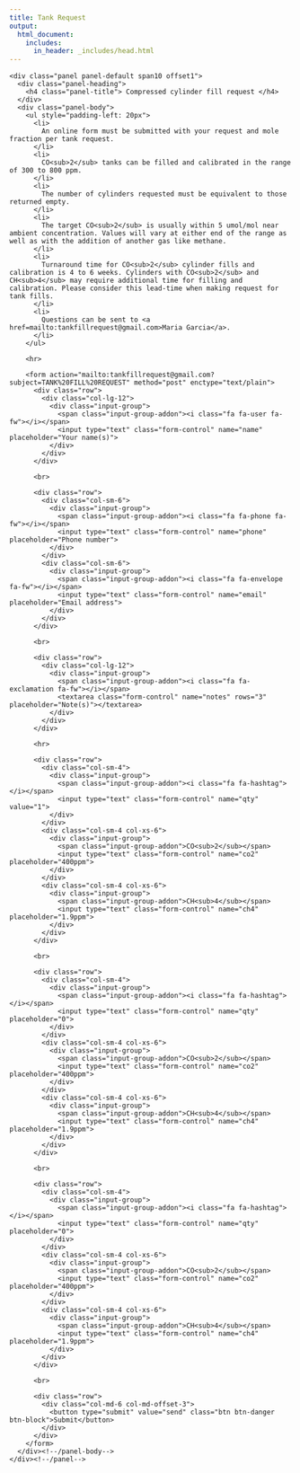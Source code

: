 ```yaml
---
title: Tank Request
output:
  html_document:
    includes:
      in_header: _includes/head.html
---
```


<div class="container-fluid" style="margin-top: 15px;">
    <div class="panel panel-default span10 offset1">
      <div class="panel-heading">
        <h4 class="panel-title"> Compressed cylinder fill request </h4>
      </div>
      <div class="panel-body">
        <ul style="padding-left: 20px">
          <li>
            An online form must be submitted with your request and mole fraction per tank request.
          </li>
          <li>
            CO<sub>2</sub> tanks can be filled and calibrated in the range of 300 to 800 ppm.
          </li>
          <li>
            The number of cylinders requested must be equivalent to those returned empty.
          </li>
          <li>
            The target CO<sub>2</sub> is usually within 5 umol/mol near ambient concentration. Values will vary at either end of the range as well as with the addition of another gas like methane.
          </li>
          <li>
            Turnaround time for CO<sub>2</sub> cylinder fills and calibration is 4 to 6 weeks. Cylinders with CO<sub>2</sub> and CH<sub>4</sub> may require additional time for filling and calibration. Please consider this lead-time when making request for tank fills.
          </li>
          <li>
            Questions can be sent to <a href=mailto:tankfillrequest@gmail.com>Maria Garcia</a>.
          </li>
        </ul>
  
        <hr>
  
        <form action="mailto:tankfillrequest@gmail.com?subject=TANK%20FILL%20REQUEST" method="post" enctype="text/plain">
          <div class="row">
            <div class="col-lg-12">
              <div class="input-group">
                <span class="input-group-addon"><i class="fa fa-user fa-fw"></i></span>
                <input type="text" class="form-control" name="name" placeholder="Your name(s)">
              </div>
            </div>
          </div>
  
          <br>
  
          <div class="row">
            <div class="col-sm-6">
              <div class="input-group">
                <span class="input-group-addon"><i class="fa fa-phone fa-fw"></i></span>
                <input type="text" class="form-control" name="phone" placeholder="Phone number">
              </div>
            </div>
            <div class="col-sm-6">
              <div class="input-group">
                <span class="input-group-addon"><i class="fa fa-envelope fa-fw"></i></span>
                <input type="text" class="form-control" name="email" placeholder="Email address">
              </div>
            </div>
          </div>
  
          <br>
  
          <div class="row">
            <div class="col-lg-12">
              <div class="input-group">
                <span class="input-group-addon"><i class="fa fa-exclamation fa-fw"></i></span>
                <textarea class="form-control" name="notes" rows="3" placeholder="Note(s)"></textarea>
              </div>
            </div>
          </div>
  
          <hr>
  
          <div class="row">
            <div class="col-sm-4">
              <div class="input-group">
                <span class="input-group-addon"><i class="fa fa-hashtag"></i></span>
                <input type="text" class="form-control" name="qty" value="1">
              </div>
            </div>
            <div class="col-sm-4 col-xs-6">
              <div class="input-group">
                <span class="input-group-addon">CO<sub>2</sub></span>
                <input type="text" class="form-control" name="co2" placeholder="400ppm">
              </div>
            </div>
            <div class="col-sm-4 col-xs-6">
              <div class="input-group">
                <span class="input-group-addon">CH<sub>4</sub></span>
                <input type="text" class="form-control" name="ch4" placeholder="1.9ppm">
              </div>
            </div>
          </div>
  
          <br>
  
          <div class="row">
            <div class="col-sm-4">
              <div class="input-group">
                <span class="input-group-addon"><i class="fa fa-hashtag"></i></span>
                <input type="text" class="form-control" name="qty" placeholder="0">
              </div>
            </div>
            <div class="col-sm-4 col-xs-6">
              <div class="input-group">
                <span class="input-group-addon">CO<sub>2</sub></span>
                <input type="text" class="form-control" name="co2" placeholder="400ppm">
              </div>
            </div>
            <div class="col-sm-4 col-xs-6">
              <div class="input-group">
                <span class="input-group-addon">CH<sub>4</sub></span>
                <input type="text" class="form-control" name="ch4" placeholder="1.9ppm">
              </div>
            </div>
          </div>
  
          <br>
  
          <div class="row">
            <div class="col-sm-4">
              <div class="input-group">
                <span class="input-group-addon"><i class="fa fa-hashtag"></i></span>
                <input type="text" class="form-control" name="qty" placeholder="0">
              </div>
            </div>
            <div class="col-sm-4 col-xs-6">
              <div class="input-group">
                <span class="input-group-addon">CO<sub>2</sub></span>
                <input type="text" class="form-control" name="co2" placeholder="400ppm">
              </div>
            </div>
            <div class="col-sm-4 col-xs-6">
              <div class="input-group">
                <span class="input-group-addon">CH<sub>4</sub></span>
                <input type="text" class="form-control" name="ch4" placeholder="1.9ppm">
              </div>
            </div>
          </div>
  
          <br>
  
          <div class="row">
            <div class="col-md-6 col-md-offset-3">
              <button type="submit" value="send" class="btn btn-danger btn-block">Submit</button>
            </div>
          </div>
        </form>
      </div><!--/panel-body-->
    </div><!--/panel-->
</div><!--/container-->

